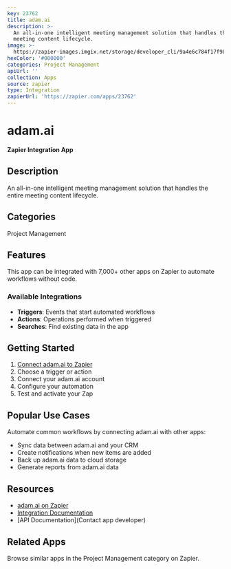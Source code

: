 ```yaml
---
key: 23762
title: adam.ai
description: >-
  An all-in-one intelligent meeting management solution that handles the entire
  meeting content lifecycle.
image: >-
  https://zapier-images.imgix.net/storage/developer_cli/9a4e6c784f17f98f75d4da757314c06f_2.png?auto=format%2Ccompress&ixlib=python-3.0.0&q=50
hexColor: '#000000'
categories: Project Management
apiUrl: ''
collection: Apps
source: zapier
type: Integration
zapierUrl: 'https://zapier.com/apps/23762'
---
```

# adam.ai

**Zapier Integration App**

## Description

An all-in-one intelligent meeting management solution that handles the entire meeting content lifecycle.

## Categories

Project Management

## Features

This app can be integrated with 7,000+ other apps on Zapier to automate workflows without code.

### Available Integrations

- **Triggers**: Events that start automated workflows
- **Actions**: Operations performed when triggered
- **Searches**: Find existing data in the app

## Getting Started

1. [Connect adam.ai to Zapier](https://zapier.com/apps/23762)
2. Choose a trigger or action
3. Connect your adam.ai account
4. Configure your automation
5. Test and activate your Zap

## Popular Use Cases

Automate common workflows by connecting adam.ai with other apps:

- Sync data between adam.ai and your CRM
- Create notifications when new items are added
- Back up adam.ai data to cloud storage
- Generate reports from adam.ai data

## Resources

- [adam.ai on Zapier](https://zapier.com/apps/23762)
- [Integration Documentation](https://zapier.com/apps/23762/integrations)
- [API Documentation](Contact app developer)

## Related Apps

Browse similar apps in the Project Management category on Zapier.
